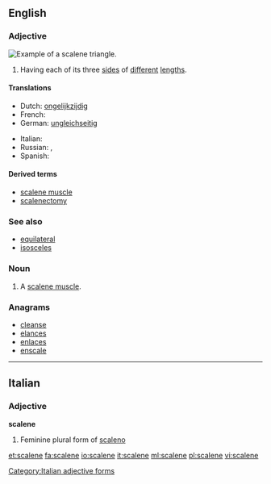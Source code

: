 ==English==

===Adjective===
[[Image:Triangle.Scalene.svg|thumb|right|Example of a scalene triangle.]]
{{en-adj}}

# {{geometry|of a triangle}} Having each of its three [[side]]s of [[different]] [[length]]s.

====Translations====
{{trans-top|sides of different lengths}}
* Dutch: [[ongelijkzijdig]]
* French: {{t+|fr|scalène}}
* German: [[ungleichseitig]]
{{trans-mid}}
* Italian: {{t|it|scaleno}}
* Russian: {{t|ru|неравносторонний|m|tr=neravnostorónnij|sc=Cyrl}}, {{t|ru|разносторонний|m|tr=raznostorónnij|sc=Cyrl}}
* Spanish: {{t|es|escaleno}}
{{trans-bottom}}

====Derived terms====
* [[scalene muscle]]
* [[scalenectomy]]

===See also===
* [[equilateral]]
* [[isosceles]]

===Noun===
{{en-noun}}

# A [[scalene muscle]].

===Anagrams===
* [[cleanse#English|cleanse]]
* [[elances#English|elances]]
* [[enlaces#English|enlaces]]
* [[enscale#English|enscale]]

----

==Italian==

===Adjective===
'''scalene''' {{f}}

# Feminine plural form of [[scaleno]]

[[Category:Italian adjective forms]]

[[et:scalene]]
[[fa:scalene]]
[[io:scalene]]
[[it:scalene]]
[[ml:scalene]]
[[pl:scalene]]
[[vi:scalene]]